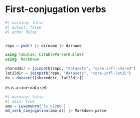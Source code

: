# First-conjugation verbs

```julia
#| warning: false
#| output: false
#| echo: false


repo = pwd() |> dirname |> dirname

using Tabulae, CitableParserBuilder
using  Markdown

shareddir = joinpath(repo, "datasets", "core-infl-shared") 
lat25dir = joinpath(repo, "datasets", "core-infl-lat25") 
ds = dataset([shareddir, lat25dir])
```

`ds` is a core data set:


```julia
#| warning: false
#| asis: true
amo = LexemeUrn("ls.n2280")
md_verb_conjugation(amo,ds) |> Markdown.parse
```

